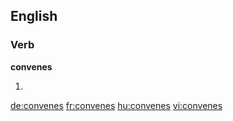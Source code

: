 
==English==

===Verb===
'''convenes'''

# {{third-person singular of|convene}}

[[de:convenes]]
[[fr:convenes]]
[[hu:convenes]]
[[vi:convenes]]